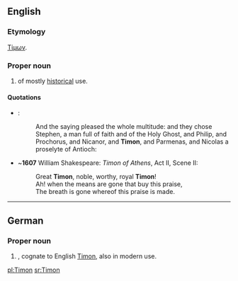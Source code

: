 ==English==

===Etymology===
{{AGr.}} [[Τίμων]].

===Proper noun===
{{en-proper-noun}}

# {{given name|male||}} of mostly [[historical]] use.

====Quotations====
*{{RQ:Authorized Version|Acts|6|5}}:
*:And the saying pleased the whole multitude: and they chose Stephen, a man full of faith and of the Holy Ghost, and Philip, and Prochorus, and Nicanor, and '''Timon''', and Parmenas, and Nicolas a proselyte of Antioch:
*~'''1607''' William Shakespeare: ''Timon of Athens'', Act II, Scene II:
*:Great '''Timon''', noble, worthy, royal '''Timon'''!
*:Ah! when the means are gone that buy this praise,
*:The breath is gone whereof this praise is made.

----

==German==

===Proper noun===
{{infl|de|proper noun}}

# {{given name|male|lang=de}}, cognate to English [[#English|Timon]], also in modern use.

[[pl:Timon]]
[[sr:Timon]]